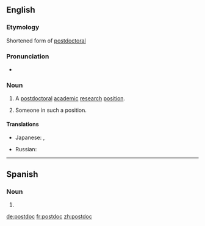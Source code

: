 ==English==
===Etymology===
Shortened form of [[postdoctoral]]

===Pronunciation===
*{{IPA|ˈpowstaːk|lang=en}}
===Noun===
{{en-noun}}
# {{context|informal|lang=en}} A [[postdoctoral]] [[academic]] [[research]] [[position]].
# {{context|informal|lang=en}} Someone in such a position.

====Translations====
{{trans-top|a postdoctoral academic research position}}
* Japanese: {{t|ja|ポスドク|tr=posudoku|sc=Jpan}}, {{t|ja|博士研究員|tr=はくしけんきゅういん, hakushi kenkyūin|sc=Jpan}}
{{trans-mid}}
* Russian: {{t|ru|научный сотрудник с учёной степенью|tr=}}
{{trans-bottom}}
----
==Spanish==

===Noun===
{{es-noun|m}}

# {{l|en|postdoc}}

[[de:postdoc]]
[[fr:postdoc]]
[[zh:postdoc]]